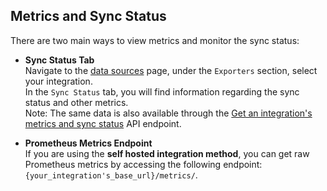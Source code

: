 ## Metrics and Sync Status

There are two main ways to view metrics and monitor the sync status:

- **Sync Status Tab**  
    Navigate to the [data sources](https://app.getport.io/settings/data-sources) page, under the `Exporters` section, select your integration.  
    In the `Sync Status` tab, you will find information regarding the sync status and other metrics.  
    Note: The same data is also available through the [Get an integration's metrics and sync status](https://docs.port.io/api-reference/get-an-integrations-metrics-and-sync-status) API endpoint.

- **Prometheus Metrics Endpoint**  
  If you are using the **self hosted integration method**, you can get raw Prometheus metrics by accessing the following endpoint: `{your_integration's_base_url}/metrics/`.
